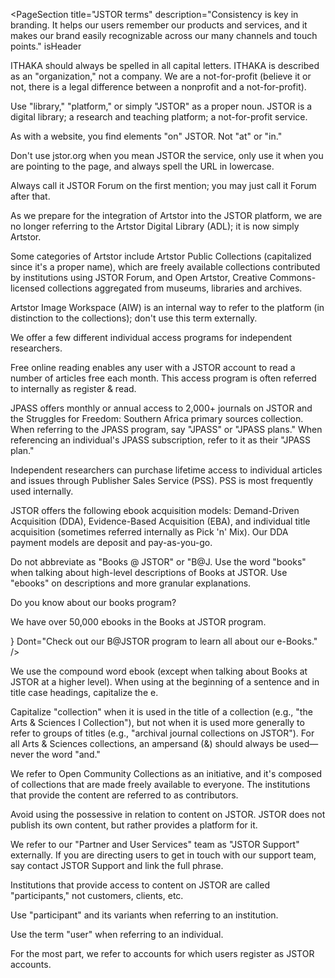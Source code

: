 
<PageSection
  title="JSTOR terms"
  description="Consistency is key in branding. It helps our users remember our products and services, and it makes our brand easily recognizable across our many channels and touch points."
  isHeader
></PageSection>

<PageSection title="Organization and products" moreTitleSpace>
  <PageSection title="ITHAKA" subSectionLevel={1} lessMargin>
    <p>
      ITHAKA should always be spelled in all capital letters. ITHAKA is described as an
      "organization," not a company. We are a not-for-profit (believe it or not, there is a legal
      difference between a nonprofit and a not-for-profit).
    </p>
  </PageSection>
  <PageSection title="JSTOR" subSectionLevel={1} lessMargin>
    <p>
      Use "library," "platform," or simply "JSTOR" as a proper noun. JSTOR is a digital library; a
      research and teaching platform; a not-for-profit service.
    </p>
    <p>As with a website, you find elements "on" JSTOR. Not "at" or "in."</p>
    <p>
      Don't use jstor.org when you mean JSTOR the service, only use it when you are pointing to the
      page, and always spell the URL in lowercase.
    </p>
  </PageSection>
  <PageSection title="JSTOR Forum" subSectionLevel={1} lessMargin>
    <p>Always call it JSTOR Forum on the first mention; you may just call it Forum after that.</p>
  </PageSection>
  <PageSection title="Artstor" subSectionLevel={1} lessMargin>
    <p>
      As we prepare for the integration of Artstor into the JSTOR platform, we are no longer
      referring to the Artstor Digital Library (ADL); it is now simply Artstor.
    </p>
    <p>
      Some categories of Artstor include Artstor Public Collections (capitalized since it's a proper
      name), which are freely available collections contributed by institutions using JSTOR Forum,
      and Open Artstor, Creative Commons-licensed collections aggregated from museums, libraries and
      archives.
    </p>
    <p>
      Artstor Image Workspace (AIW) is an internal way to refer to the platform (in distinction to
      the collections); don't use this term externally.
    </p>
  </PageSection>
</PageSection>

<PageSection title="Individual access programs">
  <p style={{ marginBottom: 'var(--pharos-spacing-3-x)' }}>
    We offer a few different individual access programs for independent researchers.
  </p>
  <PageSection title="Free online reading" subSectionLevel={1}>
    <p>
      Free online reading enables any user with a JSTOR account to read a number of articles free
      each month. This access program is often referred to internally as register &amp; read.
    </p>
    <BestPractices
      Do="Journals on JSTOR span hundreds of years and more than 50 disciplines."
      Dont="JSTOR's journals span hundreds of years and more than 50 disciplines."
    />
  </PageSection>
  <PageSection title="JPASS" subSectionLevel={1}>
    <p>
      JPASS offers monthly or annual access to 2,000+ journals on JSTOR and the Struggles for
      Freedom: Southern Africa primary sources collection. When referring to the JPASS program, say
      "JPASS" or "JPASS plans." When referencing an individual's JPASS subscription, refer to it as
      their "JPASS plan."
    </p>
    <BestPractices
      Do="We offer an auto-renew option for the JPASS monthly plan."
      Dont="Buy your JPASS now!"
    />
  </PageSection>
  <PageSection title="PSS" subSectionLevel={1}>
    <p>
      Independent researchers can purchase lifetime access to individual articles and issues through
      Publisher Sales Service (PSS). PSS is most frequently used internally.
    </p>
    <BestPractices Do="Purchase article" Dont="Buy this article through PSS." />
  </PageSection>
</PageSection>

<PageSection title="Books at JSTOR">
  <p>
    JSTOR offers the following ebook acquisition models: Demand-Driven Acquisition (DDA),
    Evidence-Based Acquisition (EBA), and individual title acquisition (sometimes referred
    internally as Pick 'n' Mix). Our DDA payment models are deposit and pay-as-you-go.
  </p>
  <p>
    Do not abbreviate as "Books @ JSTOR" or "B@J. Use the word "books" when talking about high-level
    descriptions of Books at JSTOR. Use "ebooks" on descriptions and more granular explanations.
  </p>
  <BestPractices
    Do={
      <Fragment>
        <span>Do you know about our books program?</span>
        <p>We have over 50,000 ebooks in the Books at JSTOR program.</p>
      </Fragment>
    }
    Dont="Check out our B@JSTOR program to learn all about our e-Books."
  />
  <PageSection title="Ebook" subSectionLevel={1}>
    <p>
      We use the compound word ebook (except when talking about Books at JSTOR at a higher level).
      When using at the beginning of a sentence and in title case headings, capitalize the e.
    </p>
    <BestPractices Do="Ebooks preserved in Portico" Dont="Portico preserves e-Books" />
  </PageSection>
</PageSection>

<PageSection title="Other terms" moreTitleSpace>
  <PageSection title="Collections" subSectionLevel={1}>
    <p>
      Capitalize "collection" when it is used in the title of a collection (e.g., "the Arts &amp;
      Sciences I Collection"), but not when it is used more generally to refer to groups of titles
      (e.g., "archival journal collections on JSTOR"). For all Arts &amp; Sciences collections, an
      ampersand (&amp;) should always be used—never the word "and."
    </p>
    <p>
      We refer to Open Community Collections as an initiative, and it's composed of collections that
      are made freely available to everyone. The institutions that provide the content are referred
      to as contributors.
    </p>
  </PageSection>
  <PageSection title="Content on JSTOR" subSectionLevel={1}>
    <p>
      Avoid using the possessive in relation to content on JSTOR. JSTOR does not publish its own
      content, but rather provides a platform for it.
    </p>
    <BestPractices
      Do="Journals on JSTOR span hundreds of years and more than 50 disciplines."
      Dont="JSTOR's journals span hundreds of years and more than 50 disciplines."
    />
  </PageSection>
  <PageSection title="JSTOR Support" subSectionLevel={1}>
    <p>
      We refer to our "Partner and User Services" team as "JSTOR Support" externally. If you are
      directing users to get in touch with our support team, say contact JSTOR Support and link the
      full phrase.
    </p>
  </PageSection>
  <PageSection title="Participant" subSectionLevel={1}>
    <p>
      Institutions that provide access to content on JSTOR are called "participants," not customers,
      clients, etc.
    </p>
    <p>Use "participant" and its variants when referring to an institution.</p>
    <BestPractices
      Do="Participants include small institutions, large universities, and secondary schools."
      Dont="Our clients are anyone from high schools to large institutions."
    />
  </PageSection>
  <PageSection title="User" subSectionLevel={1}>
    <p>Use the term "user" when referring to an individual.</p>
    <BestPractices
      Do="JSTOR offers more than 6,000 Open Access ebooks at no cost to users."
      Dont="JSTOR is offering expanded access to participants through June 31, 2021."
    />
  </PageSection>
  <PageSection title="User accounts" subSectionLevel={1}>
    <p>For the most part, we refer to accounts for which users register as JSTOR accounts.</p>
  </PageSection>
</PageSection>
